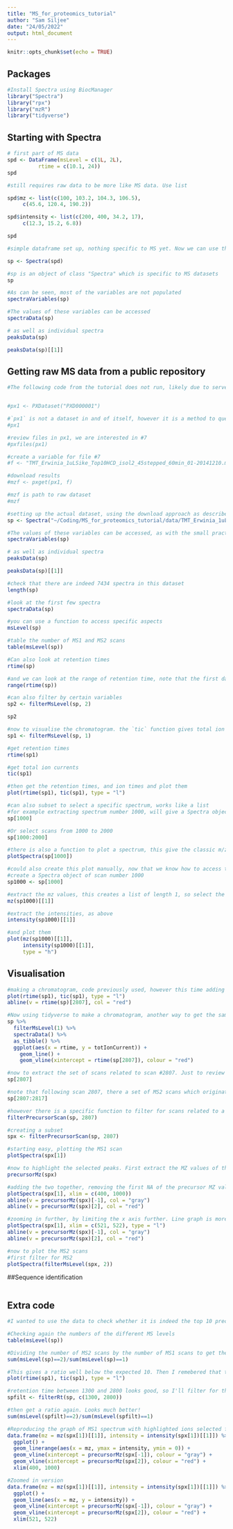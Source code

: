 ---
title: "MS_for_proteomics_tutorial"
author: "Sam Siljee"
date: "24/05/2022"
output: html_document
---

```{r setup, include=FALSE}
knitr::opts_chunk$set(echo = TRUE)
```

## Packages
```{r packages, include=FALSE}
#Install Spectra using BiocManager
library("Spectra")
library("rpx")
library("mzR")
library("tidyverse")
```

## Starting with Spectra
```{r starting with spectra, include=FALSE}
# first part of MS data
spd <- DataFrame(msLevel = c(1L, 2L),
          rtime = c(10.1, 24))
spd

#still requires raw data to be more like MS data. Use list

spd$mz <- list(c(100, 103.2, 104.3, 106.5),
     c(45.6, 120.4, 190.2))

spd$intensity <- list(c(200, 400, 34.2, 17),
     c(12.3, 15.2, 6.8))

spd

#simple dataframe set up, nothing specific to MS yet. Now we can use the `Spectra` package to convert generic dataframe to object specific to MS

sp <- Spectra(spd)

#sp is an object of class "Spectra" which is specific to MS datasets
sp

#As can be seen, most of the variables are not populated
spectraVariables(sp)

#The values of these variables can be accessed
spectraData(sp)

# as well as individual spectra
peaksData(sp)

peaksData(sp)[[1]]
```

## Getting raw MS data from a public repository

```{r getting raw MS data from a public repository, include=FALSE}
#The following code from the tutorial does not run, likely due to server issues with the repository. I have commented it out for now, downloaded the datasets separately, and loaded them from there. Note that the dataset is too large to load to github, so I have added it to the gitignore


#px1 <- PXDataset("PXD000001")

#`px1` is not a dataset in and of itself, however it is a method to query the EBI database
#px1

#review files in px1, we are interested in #7
#pxfiles(px1)

#create a variable for file #7
#f <- "TMT_Erwinia_1uLSike_Top10HCD_isol2_45stepped_60min_01-20141210.mzML"

#download results
#mzf <- pxget(px1, f)

#mzf is path to raw dataset
#mzf

#setting up the actual dataset, using the download approach as described above. Note that this will overwrite the `sp` variable previously defined
sp <- Spectra("~/Coding/MS_for_proteomics_tutorial/data/TMT_Erwinia_1uLSike_Top10HCD_isol2_45stepped_60min_01-20141210.mzML")

#The values of these variables can be accessed, as with the small practice dataset, note that more variables are actually included
spectraVariables(sp)

# as well as individual spectra
peaksData(sp)

peaksData(sp)[[1]]

#check that there are indeed 7434 spectra in this dataset
length(sp)

#look at the first few spectra
spectraData(sp)

#you can use a function to access specific aspects
msLevel(sp)

#table the number of MS1 and MS2 scans
table(msLevel(sp))

#Can also look at retention times
rtime(sp)

#and we can look at the range of retention time, note that the first data point does not have any useful data
range(rtime(sp))

#can also filter by certain variables
sp2 <- filterMsLevel(sp, 2)

sp2

#now to visualise the chromatogram. the `tic` function gives total ion current. the chromatogram only makes sense for MS1 data, so first extract the MS1 only
sp1 <- filterMsLevel(sp, 1)

#get retention times
rtime(sp1)

#get total ion currents
tic(sp1)

#then get the retention times, and ion times and plot them
plot(rtime(sp1), tic(sp1), type = "l")

#can also subset to select a specific spectrum, works like a list
#for example extracting spectrum number 1000, will give a Spectra object of length 1, with the thousandth spectrum
sp[1000]

#Or select scans from 1000 to 2000
sp[1000:2000]

#there is also a function to plot a spectrum, this give the classic m/z vs intensity plot
plotSpectra(sp[1000])

#could also create this plot manually, now that we know how to access this data, as follows
#create a Spectra object of scan number 1000
sp1000 <- sp[1000]

#extract the mz values, this creates a list of length 1, so select the first list
mz(sp1000)[[1]] 

#extract the intensities, as above
intensity(sp1000)[[1]]

#and plot them
plot(mz(sp1000)[[1]],
     intensity(sp1000)[[1]],
     type = "h")
```

## Visualisation
```{r visualisation, include=FALSE}
#making a chromatogram, code previously used, however this time adding a red line for the selected ion (for MS2)
plot(rtime(sp1), tic(sp1), type = "l")
abline(v = rtime(sp)[2807], col = "red")

#Now using tidyverse to make a chromatogram, another way to get the same plot. First to filter for MS1, then extract Dataframe (capital D denotes Bioconductor), then as tibble to use in ggplot for more flexibility
sp %>%
  filterMsLevel(1) %>%
  spectraData() %>%
  as_tibble() %>%
  ggplot(aes(x = rtime, y = totIonCurrent)) +
    geom_line() +
    geom_vline(xintercept = rtime(sp[2807]), colour = "red")

#now to extract the set of scans related to scan #2807. Just to review it first briefly. Note that it's MS1 level
sp[2807]

#note that following scan 2807, there a set of MS2 scans which originate from scan 2807
sp[2807:2817]

#however there is a specific function to filter for scans related to a particular MS1 scan
filterPrecursorScan(sp, 2807)

#creating a subset
spx <- filterPrecursorScan(sp, 2807)

#starting easy, plotting the MS1 scan
plotSpectra(spx[1])

#now to highlight the selected peaks. First extract the MZ values of the precursors. there are 11 scans in spx, so there will be 11 results. one is NA because it is the MS1 scan
precursorMz(spx)

#adding the two together, removing the first NA of the precursor MZ values, limiting the X values, highlighting the first MS2 scan in red
plotSpectra(spx[1], xlim = c(400, 1000))
abline(v = precursorMz(spx)[-1], col = "gray")
abline(v = precursorMz(spx)[2], col = "red")

#zooming in further, by limiting the x axis further. Line graph is more appropriate at this level
plotSpectra(spx[1], xlim = c(521, 522), type = "l")
abline(v = precursorMz(spx)[-1], col = "gray")
abline(v = precursorMz(spx)[2], col = "red")

#now to plot the MS2 scans
#first filter for MS2
plotSpectra(filterMsLevel(spx, 2))
```

##Sequence identification
```{r sequence identification, include = FALSE}

```

## Extra code
```{r extra code that I experimented with, echo=FALSE}
#I wanted to use the data to check whether it is indeed the top 10 precursors that get taken for MS2 scans.

#Checking again the numbers of the different MS levels
table(msLevel(sp))

#Dividing the number of MS2 scans by the number of MS1 scans to get the ratio
sum(msLevel(sp)==2)/sum(msLevel(sp)==1)

#This gives a ratio well below the expected 10. Then I remebered that the scans at the start of the run are not useful, and will therefore not have any MS2 scans. Therefore I will likely get a more realistic result if I filter for scans done during the bulk of the run. Looking at the chromatogram again, so we can choose what range to select
plot(rtime(sp1), tic(sp1), type = "l")

#retention time between 1300 and 2800 looks good, so I'll filter for that. First create a new fitlered Spectra object
spfilt <- filterRt(sp, c(1300, 2800))

#then get a ratio again. Looks much better!
sum(msLevel(spfilt)==2)/sum(msLevel(spfilt)==1)

#Reproducing the graph of MS1 spectrum with highlighted ions selected for MS2, but in ggplot rather than the plot spectrum function
data.frame(mz = mz(spx[1])[[1]], intensity = intensity(spx[1])[[1]]) %>%
  ggplot() +
  geom_linerange(aes(x = mz, ymax = intensity, ymin = 0)) +
  geom_vline(xintercept = precursorMz(spx[-1]), colour = "gray") +
  geom_vline(xintercept = precursorMz(spx[2]), colour = "red") +
  xlim(400, 1000)

#Zoomed in version
data.frame(mz = mz(spx[1])[[1]], intensity = intensity(spx[1])[[1]]) %>%
  ggplot() +
  geom_line(aes(x = mz, y = intensity)) +
  geom_vline(xintercept = precursorMz(spx[-1]), colour = "gray") +
  geom_vline(xintercept = precursorMz(spx[2]), colour = "red") +
  xlim(521, 522)
```

